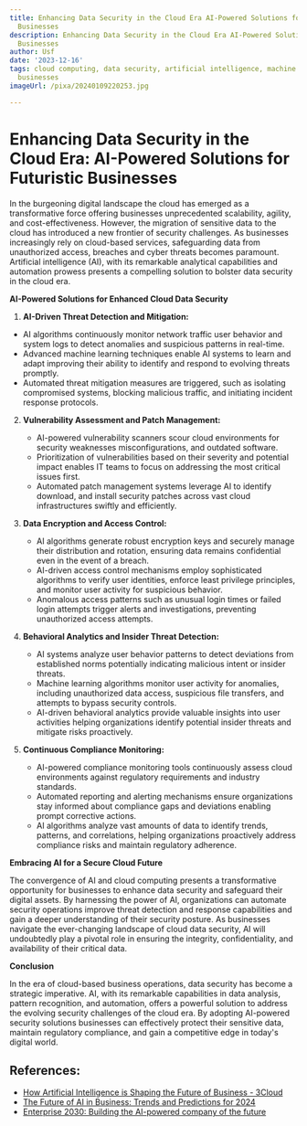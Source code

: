 ```yaml
---
title: Enhancing Data Security in the Cloud Era AI-Powered Solutions for Futuristic
  Businesses
description: Enhancing Data Security in the Cloud Era AI-Powered Solutions for Futuristic
  Businesses
author: Usf
date: '2023-12-16'
tags: cloud computing, data security, artificial intelligence, machine learning, futuristic
  businesses
imageUrl: /pixa/20240109220253.jpg

---
```

# Enhancing Data Security in the Cloud Era: AI-Powered Solutions for Futuristic Businesses

In the burgeoning digital landscape the cloud has emerged as  a transformative force offering businesses unprecedented scalability, agility, and cost-effectiveness. However, the migration  of sensitive data to the cloud has introduced a  new frontier of security challenges. As businesses increasingly rely on cloud-based services, safeguarding data  from unauthorized access, breaches  and cyber threats becomes paramount.  Artificial  intelligence  (AI), with its  remarkable analytical capabilities and automation prowess presents a compelling solution to bolster data security in the cloud era.

**AI-Powered Solutions for Enhanced Cloud Data Security**

1.  **AI-Driven Threat Detection and Mitigation:**
   -  AI algorithms continuously monitor network traffic user behavior and system logs to detect anomalies and  suspicious patterns in real-time.
   - Advanced machine learning techniques enable AI systems to learn  and adapt improving their  ability to identify and respond to evolving threats promptly.
   - Automated threat mitigation measures are triggered, such  as isolating compromised systems,  blocking malicious traffic, and initiating incident response protocols.

2. **Vulnerability Assessment and Patch Management:**
   - AI-powered vulnerability scanners scour cloud environments for security weaknesses  misconfigurations, and outdated software.
   - Prioritization of  vulnerabilities based  on their severity and  potential impact enables IT  teams to focus on addressing the most critical issues  first.
   - Automated patch  management systems leverage AI  to identify download,  and install security  patches across vast cloud infrastructures swiftly and  efficiently.

3. **Data Encryption and Access Control:**
   -  AI algorithms generate robust encryption keys and securely manage their distribution and  rotation, ensuring data remains confidential even in the event  of a breach.
   - AI-driven access control mechanisms employ sophisticated algorithms to verify user identities, enforce least privilege principles, and monitor user activity for suspicious behavior.
   - Anomalous access patterns such as unusual login times  or failed login attempts trigger alerts and investigations, preventing unauthorized access attempts.

4. **Behavioral Analytics  and Insider Threat Detection:**
   - AI systems analyze user behavior patterns to detect deviations from established norms potentially indicating malicious  intent  or insider threats.
    - Machine learning algorithms monitor user activity for anomalies, including  unauthorized data access,  suspicious file transfers, and attempts to  bypass security controls.
   - AI-driven behavioral analytics provide valuable insights  into user activities helping organizations identify potential insider threats and mitigate  risks  proactively.

5. **Continuous Compliance Monitoring:**
   - AI-powered compliance monitoring tools continuously assess cloud environments against regulatory requirements and industry standards.
   - Automated reporting and  alerting mechanisms ensure organizations stay informed  about compliance gaps and deviations enabling prompt corrective actions.
   - AI algorithms analyze vast amounts of data to identify trends, patterns, and  correlations, helping organizations proactively address compliance risks and maintain regulatory adherence.

**Embracing AI for a Secure Cloud Future**

The convergence of AI and  cloud computing  presents a transformative opportunity for businesses to enhance data security and safeguard their digital  assets.  By harnessing the power of AI, organizations can automate security operations improve threat detection and response capabilities  and gain a deeper understanding of  their security posture. As businesses navigate the ever-changing landscape of  cloud data security,  AI will undoubtedly play a pivotal role in ensuring  the integrity, confidentiality, and availability of their critical data.

**Conclusion**

In the era of cloud-based business operations,  data security has become a strategic imperative. AI, with its  remarkable capabilities in data analysis, pattern  recognition, and automation, offers a powerful solution to address the evolving security challenges of the cloud era.  By adopting AI-powered security solutions businesses can  effectively protect their sensitive data,  maintain regulatory compliance, and gain a competitive edge in  today's digital world.

## References:
- [How Artificial Intelligence is Shaping the Future of Business - 3Cloud](https://3cloudsolutions.com/resources/how-artificial-intelligence-is-shaping-the-future-of-business/)
- [The Future of AI in Business: Trends and Predictions for 2024](https://www.linkedin.com/pulse/future-ai-business-trends-predictions-2024-gloriousinsight-digital-dcspf)
- [Enterprise 2030: Building the AI-powered company of the future](https://www.youtube.com/watch?v=T4g3Wd9BV_k)
